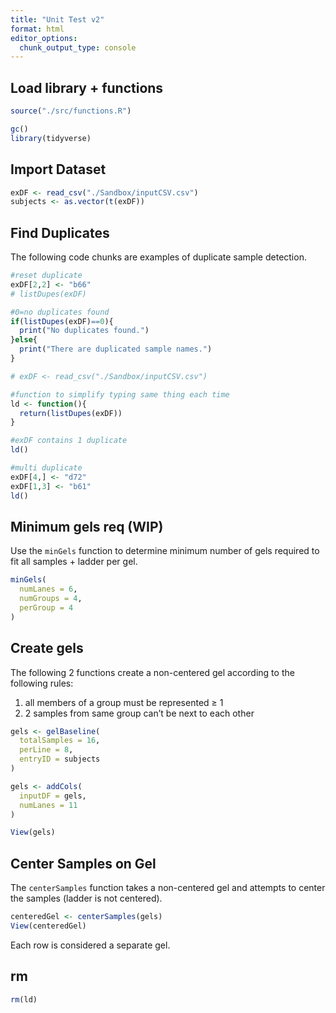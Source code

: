 ```yaml
---
title: "Unit Test v2"
format: html
editor_options: 
  chunk_output_type: console
---
```


## Load library + functions

```r
source("./src/functions.R")

gc()
library(tidyverse)
```

## Import Dataset

```r
exDF <- read_csv("./Sandbox/inputCSV.csv")
subjects <- as.vector(t(exDF))
```

## Find Duplicates

The following code chunks are examples of duplicate sample detection.

```r
#reset duplicate
exDF[2,2] <- "b66"
# listDupes(exDF)

#0=no duplicates found
if(listDupes(exDF)==0){
  print("No duplicates found.")
}else{
  print("There are duplicated sample names.")
}
```

```r
# exDF <- read_csv("./Sandbox/inputCSV.csv")

#function to simplify typing same thing each time
ld <- function(){
  return(listDupes(exDF))
}

#exDF contains 1 duplicate
ld()

#multi duplicate
exDF[4,] <- "d72"
exDF[1,3] <- "b61"
ld()
```

## Minimum gels req (WIP)

Use the `minGels` function to determine minimum number of gels required to fit all samples + ladder per gel.

```r
minGels(
  numLanes = 6,
  numGroups = 4,
  perGroup = 4
)
```

## Create gels

The following 2 functions create a non-centered gel according to the following rules:

1. all members of a group must be represented ≥ 1
1. 2 samples from same group can't be next to each other

```r
gels <- gelBaseline(
  totalSamples = 16,
  perLine = 8,
  entryID = subjects
)

gels <- addCols(
  inputDF = gels,
  numLanes = 11
)

View(gels)
```

## Center Samples on Gel

The `centerSamples` function takes a non-centered gel and attempts to center the samples (ladder is not centered).

```r
centeredGel <- centerSamples(gels)
View(centeredGel)
```

Each row is considered a separate gel.

## rm

```r
rm(ld)
```
